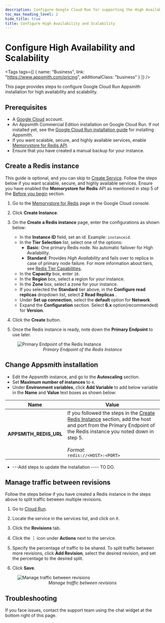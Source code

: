 ```yaml
---
description: Configure Google Cloud Run for supporting the High Availability and Scalability.
toc_max_heading_level: 2
hide_title: true
title: Configure High Availability and Scalability
---
```


<!-- vale off -->

<div className="tag-wrapper">
 <h1>Configure High Availability and Scalability</h1>

<Tags
tags={[
{ name: "Business", link: "https://www.appsmith.com/pricing", additionalClass: "business" }
]}
/>

</div>

<!-- vale on -->

This page provides steps to configure Google Cloud Run Appsmith installation for high availability and scalability.

## Prerequisites

* A [Google Cloud](https://console.cloud.google.com/) account.
* An Appsmith Commercial Edition installation on Google Cloud Run. If not installed yet, see the [Google Cloud Run installation guide](/getting-started/setup/installation-guides/google-cloud-run) for installing Appsmith.
* If you want scalable, secure, and highly available services, enable [Memorystore for Redis API](https://console.cloud.google.com/apis/dashboard).
* Ensure that you have created a manual backup for your instance.

## Create a Redis instance

This guide is optional, and you can skip to [Create Service](#create-service). Follow the steps below if you want scalable, secure, and highly available services. Ensure you have enabled the **Memorystore for Redis** API as mentioned in step 5 of the [Before you begin](#before-you-begin) section.

1. Go to the [Memorystore for Redis](https://console.cloud.google.com/memorystore/redis/instances) page in the Google Cloud console.

2. Click **Create Instance**.
    
3. On the **Create a Redis instance** page, enter the configurations as shown below:

    * In the **Instance ID** field, set an id. Example: `instanceid`.
    * In the **Tier Selection** list, select one of the options:
      * **Basic**: One primary Redis node. No automatic failover for High Availability.
      * **Standard**: Provides *High Availability* and fails over to replica in case of primary node failure.
    For more information about tiers, see [Redis Tier Capabilities](https://cloud.google.com/memorystore/docs/redis/redis-tiers).
    * In the **Capacity** box, enter `10`.
    * In the **Region** box, select a region for your instance.
    * In the **Zone** box, select a zone for your instance.
    * If you selected the **Standard** tier above, in the **Configure read replicas** dropdown list, select **2 Read Replicas** .
    * Under **Set up connection**, select the **default** option for **Network**.
    * Expand the **Configuration** section. Select **6.x** option(recommended) for **Version**.

4. Click the **Create** button.

5. Once the Redis instance is ready, note down the **Primary Endpoint** to use later.

<figure>
    <img src="/img/redis-primary-endpoint.png" style= {{width:"100%", height:"auto"}} alt="Primary Endpoint of the Redis Instance"/>
    <figcaption align = "center"><i>Primary Endpoint of the Redis Instance</i></figcaption>
</figure>

## Change Appsmith installation

* Edit the Appsmith instance, and go to the **Autoscaling** section.
* Set **Maximum number of instances** to `4`.
* Under **Environment variables**, click **Add Variable** to add below variable in the **Name** and **Value** text boxes as shown below: <br/>

| Name | Value |
|------------------------|------------------------------------------| 
| **APPSMITH_REDIS_URL** | If you followed the steps in the [Create Redis Instance](#create-a-redis-instance) section, add the host and port from the Primary Endpoint of the Redis instance you noted down in step 5. <br/><br/> <i>Format</i>: <br/>`redis://<HOST>:<PORT>`|

* ---Add steps to update the installation ---- TO DO.

## Manage traffic between revisions

Follow the steps below if you have created a Redis instance in the steps above to split traffic between multiple revisions.

1. Go to [Cloud Run](https://console.cloud.google.com/run).

2. Locate the service in the services list, and click on it.

3. Click the **Revisions** tab.

4. Click the **︙** icon under **Actions** next to the service.

5. Specify the percentage of traffic to be shared. To split traffic between more revisions, click **Add Revision**, select the desired revision, and set the percentage to the desired split.

6. Click **Save**.

<figure>
  <img src="/img/manage_traffic_revisions.png" style= {{width:"100%", height:"auto"}} alt="Manage traffic between revisions"/>
  <figcaption align = "center"><i>Manage traffic between revisions</i></figcaption>
</figure>

## Troubleshooting

If you face issues, contact the support team using the chat widget at the bottom right of this page.